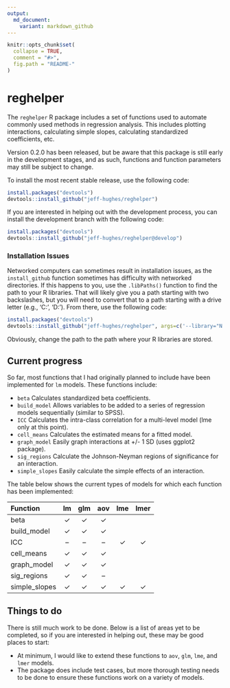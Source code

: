 ```yaml
---
output:
  md_document:
    variant: markdown_github
---
```


<!-- README.md is generated from README.Rmd. Please edit that file -->

```r
knitr::opts_chunk$set(
  collapse = TRUE,
  comment = "#>",
  fig.path = "README-"
)
```
# reghelper

The `reghelper` R package includes a set of functions used to automate commonly
used methods in regression analysis. This includes plotting interactions,
calculating simple slopes, calculating standardized coefficients, etc.

Version 0.2.0 has been released, but be aware that this package is still early
in the development stages, and as such, functions and function parameters may
still be subject to change.

To install the most recent stable release, use the following code:
```R
install.packages("devtools")
devtools::install_github("jeff-hughes/reghelper")
```

If you are interested in helping out with the development process, you
can install the development branch with the following code:
```R
install.packages("devtools")
devtools::install_github("jeff-hughes/reghelper@develop")
```

### Installation Issues

Networked computers can sometimes result in installation issues, as the
`install_github` function sometimes has difficulty with networked directories.
If this happens to you, use the `.libPaths()` function to find the path to your
R libraries. That will likely give you a path starting with two backslashes, but
you will need to convert that to a path starting with a drive letter (e.g.,
'C:', 'D:'). From there, use the following code:

```R
install.packages("devtools")
devtools::install_github("jeff-hughes/reghelper", args=c('--library="N:/path/to/libraries/"'))
```

Obviously, change the path to the path where your R libraries are stored.

## Current progress

So far, most functions that I had originally planned to include have been
implemented for `lm` models. These functions include:

* `beta` Calculates standardized beta coefficients.
* `build_model` Allows variables to be added to a series of regression models
sequentially (similar to SPSS).
* `ICC` Calculates the intra-class correlation for a multi-level model (lme only
at this point).
* `cell_means` Calculates the estimated means for a fitted model.
* `graph_model` Easily graph interactions at +/- 1 SD (uses ggplot2 package).
* `sig_regions` Calculate the Johnson-Neyman regions of significance for an
interaction.
* `simple_slopes` Easily calculate the simple effects of an interaction.

The table below shows the current types of models for which each function has
been implemented:

| Function      | lm       | glm      | aov      | lme      | lmer     |
| :------------ | :------: | :------: | :------: | :------: | :------: |
| beta          | &#10003; | &#10003; | &#10003; |          |          |
| build_model   | &#10003; | &#10003; | &#10003; |          |          |
| ICC           | &ndash;  | &ndash;  | &ndash;  | &#10003; | &#10003; |
| cell_means    | &#10003; | &#10003; | &#10003; |          |          |
| graph_model   | &#10003; | &#10003; | &#10003; |          |          |
| sig_regions   | &#10003; | &#10003; | &ndash;  |          |          |
| simple_slopes | &#10003; | &#10003; | &#10003; | &#10003; | &#10003; |

## Things to do

There is still much work to be done. Below is a list of areas yet to be
completed, so if you are interested in helping out, these may be good places to
start:

* At minimum, I would like to extend these functions to `aov`, `glm`, `lme`, and
`lmer` models.
* The package does include test cases, but more thorough testing needs to be
done to ensure these functions work on a variety of models.
